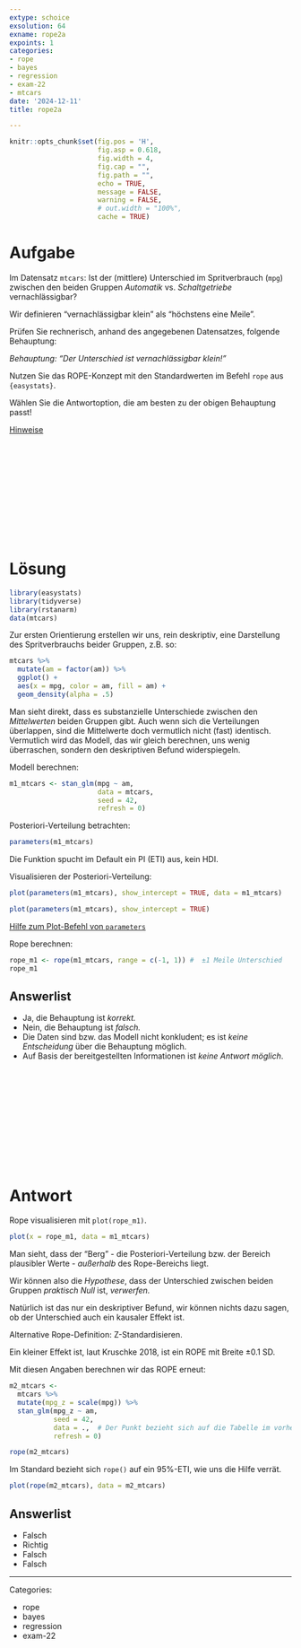 ```yaml
---
extype: schoice
exsolution: 64
exname: rope2a
expoints: 1
categories:
- rope
- bayes
- regression
- exam-22
- mtcars
date: '2024-12-11'
title: rope2a

---
```





```r
knitr::opts_chunk$set(fig.pos = 'H',
                      fig.asp = 0.618,
                      fig.width = 4,
                      fig.cap = "", 
                      fig.path = "",
                      echo = TRUE,
                      message = FALSE,
                      warning = FALSE,
                      # out.width = "100%",
                      cache = TRUE)
```








# Aufgabe

Im Datensatz `mtcars`: Ist der (mittlere) Unterschied im Spritverbrauch (`mpg`) zwischen den beiden Gruppen 
*Automatik* vs. *Schaltgetriebe* vernachlässigbar?

Wir definieren "vernachlässigbar klein" als "höchstens eine Meile".

Prüfen Sie rechnerisch, anhand des angegebenen Datensatzes, folgende Behauptung:


*Behauptung: "Der Unterschied ist vernachlässigbar klein!"*


Nutzen Sie das ROPE-Konzept mit den Standardwerten im Befehl `rope` aus `{easystats}`.


Wählen Sie die Antwortoption, die am besten zu der obigen Behauptung passt!


[Hinweise](https://start-bayes.netlify.app/pruefung#bearbeitungshinweise)






</br>
</br>
</br>
</br>
</br>
</br>
</br>
</br>
</br>
</br>

# Lösung

```r
library(easystats)
library(tidyverse)
library(rstanarm)
data(mtcars)
```


Zur ersten Orientierung erstellen wir uns, rein deskriptiv, 
eine Darstellung des Spritverbrauchs beider Gruppen, z.B. so:

```r
mtcars %>% 
  mutate(am = factor(am)) %>% 
  ggplot() +
  aes(x = mpg, color = am, fill = am) +
  geom_density(alpha = .5)
```

Man sieht direkt, 
dass es substanzielle Unterschiede zwischen den *Mittelwerten* beiden Gruppen gibt.
Auch wenn sich die Verteilungen überlappen, 
sind die Mittelwerte doch vermutlich nicht (fast) identisch.
Vermutlich wird das Modell, das wir gleich berechnen,
uns wenig überraschen,
sondern den deskriptiven Befund widerspiegeln.




Modell berechnen:

```r
m1_mtcars <- stan_glm(mpg ~ am, 
                      data = mtcars, 
                      seed = 42,
                      refresh = 0)
```

Posteriori-Verteilung betrachten:


```r
parameters(m1_mtcars)
```

Die Funktion spucht im Default ein PI (ETI) aus, kein HDI.



Visualisieren der Posteriori-Verteilung:

```r
plot(parameters(m1_mtcars), show_intercept = TRUE, data = m1_mtcars)
```


```r
plot(parameters(m1_mtcars), show_intercept = TRUE)
```

[Hilfe zum Plot-Befehl von `parameters`](https://easystats.github.io/see/reference/plot.see_parameters_model.html)



Rope berechnen:

```r
rope_m1 <- rope(m1_mtcars, range = c(-1, 1)) #  ±1 Meile Unterschied
rope_m1
```



Answerlist
-----------

- Ja, die Behauptung ist *korrekt.*
- Nein, die Behauptung ist *falsch.*
- Die Daten sind bzw. das Modell nicht konkludent; es ist *keine Entscheidung* über die Behauptung möglich.
- Auf Basis der bereitgestellten Informationen ist *keine Antwort möglich*.




</br>
</br>
</br>
</br>
</br>
</br>
</br>
</br>
</br>
</br>


# Antwort

Rope visualisieren mit `plot(rope_m1)`.

```r
plot(x = rope_m1, data = m1_mtcars)
```


Man sieht, dass der "Berg" 
- die Posteriori-Verteilung bzw. der Bereich plausibler Werte - 
*außerhalb* des Rope-Bereichs liegt. 

Wir können also die *Hypothese*,
dass der Unterschied zwischen beiden Gruppen *praktisch Null* ist,
*verwerfen.*

Natürlich ist das nur ein deskriptiver Befund,
wir können nichts dazu sagen,
ob der Unterschied auch ein kausaler Effekt ist.



Alternative Rope-Definition: Z-Standardisieren.

Ein kleiner Effekt ist, laut Kruschke 2018, 
ist ein ROPE mit Breite ±0.1 SD.


Mit diesen Angaben berechnen wir das ROPE erneut:

```r
m2_mtcars <- 
  mtcars %>% 
  mutate(mpg_z = scale(mpg)) %>% 
  stan_glm(mpg_z ~ am, 
           seed = 42,
           data = .,  # Der Punkt bezieht sich auf die Tabelle im vorherigen Pfeifen-Schritt
           refresh = 0)
```


```r
rope(m2_mtcars)
```
Im Standard bezieht sich `rope()` auf ein 95%-ETI, wie uns die Hilfe verrät.



```r
plot(rope(m2_mtcars), data = m2_mtcars)
```



Answerlist
----------


* Falsch
* Richtig
* Falsch
* Falsch






---

Categories: 

- rope
- bayes
- regression
- exam-22

